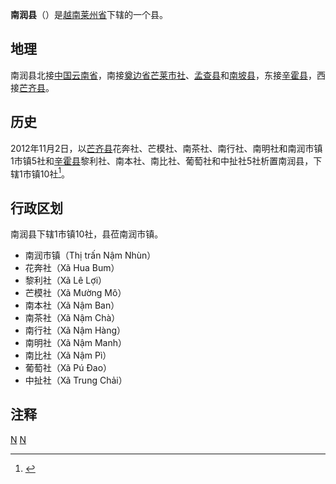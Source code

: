 {{Infobox Settlement
|name                   = 南润县
|settlement_type        = 县
|official_name          = 
|other_name             = 
|native_name            = {{lang|vi|Huyện Nậm Nhùn}}
|nickname               = 
|motto                  = 
|image_skyline          = 
|imagesize              = 
|image_caption          = 
|image_flag             = 
|flag_size              = 
|image_seal             = 
|seal_size              = 
|image_shield           = 
|shield_size            = 
|image_blank_emblem     = 
|blank_emblem_size      = 
|image_map              = {{Infobox mapframe|frame-width=250|zoom=10}}
|mapsize                = 
|map_caption            = 
|image_map1             = 
|mapsize1               = 
|map_caption1           = 
|pushpin_map            = Vietnam
|pushpin_label_position = bottom
|pushpin_map_caption    = 
|pushpin_map1           = 
|pushpin_label_position1= 
|pushpin_map_caption1   = 
|subdivision_type       = 国家
|subdivision_name       = {{flag|Vietnam}}
|subdivision_type1      = [[越南行政区划|省]]
|subdivision_name1      = [[莱州省|莱州省]]
|subdivision_type2      = 行政区划
|subdivision_name2      = 1市镇10社
|subdivision_type3      = 
|subdivision_name3      = 
|seat_type              = 县莅
|seat                   = {{link-vi|南润市镇|Nậm Nhùn (thị trấn)}}
|government_type        = 
|leader_title           = 
|leader_name            = 
|leader_title1          = 
|leader_name1           = 
|established_title      = 
|established_date       = 
|area_magnitude         = 
|unit_pref              = 
|area_footnotes         = 
|area_total_km2         = 1390.42
|area_land_km2          = 
|area_water_km2         = 
|area_water_percent     = 
|area_urban_km2         = 
|area_metro_km2         = 
|population_as_of       = 2012年
|population_footnotes   = 
|population_note        = 
|population_total       = 24165
|population_density_km2 = auto
|population_metro             = 
|population_density_metro_km2 = 
|population_urban             = 
|population_density_urban_km2 = 
|timezone               = [[越南标准时间|越南标准时间]]
|utc_offset             = +7
|elevation_footnotes    = 
|elevation_m            = 
|coor_type              = 
|coordinates            = 
|postal_code_type       = 
|postal_code            = 
|area_code              = 
|website                = [https://namnhun.laichau.gov.vn 南润县电子信息门户网站]
|footnotes              = 
}}
'''南润县'''（{{vie|v=Huyện Nậm Nhùn}}）是[[越南|越南]][[莱州省|莱州省]]下辖的一个县。

==地理==
南润县北接[[中华人民共和国|中国]][[云南省|云南省]]，南接[[奠边省|奠边省]][[芒莱市社|芒莱市社]]、[[孟查县|孟查县]]和[[南坡县|南坡县]]，东接[[辛霍县|辛霍县]]，西接[[芒齐县|芒齐县]]。

==历史==
2012年11月2日，以[[芒齐县|芒齐县]]花奔社、芒模社、南茶社、南行社、南明社和南润市镇1市镇5社和[[辛霍县|辛霍县]]黎利社、南本社、南比社、葡萄社和中扯社5社析置南润县，下辖1市镇10社<ref>{{Cite web |url=https://thuvienphapluat.vn/van-ban/Bat-dong-san/Nghi-quyet-71-NQ-CP-nam-2012-dieu-chinh-dia-gioi-hanh-chinh-de-thanh-lap-don-vi-150870.aspx |title=Nghị quyết 71/NQ-CP năm 2012 điều chỉnh địa giới hành chính để thành lập đơn vị hành chính cấp xã, cấp huyện thuộc tỉnh Lai Châu |accessdate=2020-01-01 |archive-date=2020-04-01 |archive-url=https://web.archive.org/web/20200401171557/https://thuvienphapluat.vn/van-ban/Bat-dong-san/Nghi-quyet-71-NQ-CP-nam-2012-dieu-chinh-dia-gioi-hanh-chinh-de-thanh-lap-don-vi-150870.aspx |dead-url=no }}</ref>。

==行政区划==
南润县下辖1市镇10社，县莅南润市镇。
*南润市镇（Thị trấn Nậm Nhùn）
*花奔社（Xã Hua Bum）
*黎利社（Xã Lê Lợi）
*芒模社（Xã Mường Mô）
*南本社（Xã Nậm Ban）
*南茶社（Xã Nậm Chà）
*南行社（Xã Nậm Hàng）
*南明社（Xã Nậm Manh）
*南比社（Xã Nậm Pì）
*葡萄社（Xã Pú Đao）
*中扯社（Xã Trung Chải）

==注释==
{{reflist}}
{{莱州省行政区划}}
{{越南西北部之县市镇区域划分}}

[[Category:越南县份|N]]
[[Category:萊州省|N]]
